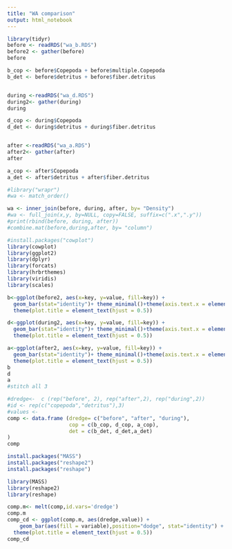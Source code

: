---
title: "WA comparison"
output: html_notebook
---



```{r}
library(tidyr)
before <- readRDS("wa_b.RDS")
before2 <- gather(before)
before

b_cop <- before$Copepoda + before$multiple.Copepoda
b_det <- before$detritus + before$fiber.detritus


during <-readRDS("wa_d.RDS")
during2<- gather(during)
during

d_cop <- during$Copepoda 
d_det <- during$detritus + during$fiber.detritus


after <-readRDS("wa_a.RDS")
after2<- gather(after)
after

a_cop <- after$Copepoda 
a_det <- after$detritus + after$fiber.detritus

#library("wrapr")
#wa <- match_order()
```

```{r}
wa <- inner_join(before, during, after, by= "Density")
#wa <- full_join(x,y, by=NULL, copy=FALSE, suffix=c(".x",".y"))
#print(rbind(before, during, after))
#combine.mat(before,during,after, by= "column")
```
```{r}
#install.packages("cowplot")
library(cowplot)
library(ggplot2)
library(dplyr)
library(forcats)
library(hrbrthemes)
library(viridis)
library(scales)

b<-ggplot(before2, aes(x=key, y=value, fill=key)) +
  geom_bar(stat="identity")+ theme_minimal()+theme(axis.text.x = element_text(angle = 90, hjust = 0.5, vjust = 0.5)) + theme(legend.position = "none") + labs(x = "Zooplankton Taxa", y= "Density (m^3)") + ggtitle(" Before Dredging") +
  theme(plot.title = element_text(hjust = 0.5))

d<-ggplot(during2, aes(x=key, y=value, fill=key)) +
  geom_bar(stat="identity")+ theme_minimal()+theme(axis.text.x = element_text(angle = 90, hjust = 0.5, vjust = 0.5)) + theme(legend.position = "none") + labs(x = "Zooplankton Taxa", y= "Density (m^3)") + ggtitle(" During Dredging") +
  theme(plot.title = element_text(hjust = 0.5))

a<-ggplot(after2, aes(x=key, y=value, fill=key)) +
  geom_bar(stat="identity")+ theme_minimal()+theme(axis.text.x = element_text(angle = 90, hjust = 0.5, vjust = 0.5)) + theme(legend.position = "none") + labs(x = "Zooplankton Taxa", y= "Density (m^3)") + ggtitle(" After Dredging") +
  theme(plot.title = element_text(hjust = 0.5))
b
d
a
#stitch all 3

```


```{r}

#dredge<-  c (rep("before", 2), rep("after",2), rep("during",2))
#id <- rep(c("copepoda","detritus"),3)
#values <- 
comp <- data.frame (dredge= c("before", "after", "during"),
                    cop = c(b_cop, d_cop, a_cop),
                    det = c(b_det, d_det,a_det)
)
comp
```

```{r}

install.packages("MASS") 
install.packages("reshape2") 
install.packages("reshape") 

library(MASS) 
library(reshape2) 
library(reshape) 

comp.m<- melt(comp,id.vars='dredge')
comp.m
comp_cd <- ggplot(comp.m, aes(dredge,value)) + 
    geom_bar(aes(fill = variable),position="dodge", stat="identity") + labs(x = "Dredge Period", y= "Density (m^3)") + ggtitle("Copepod and Detritus Volumes") +
  theme(plot.title = element_text(hjust = 0.5))
comp_cd
```

```{r}

```


